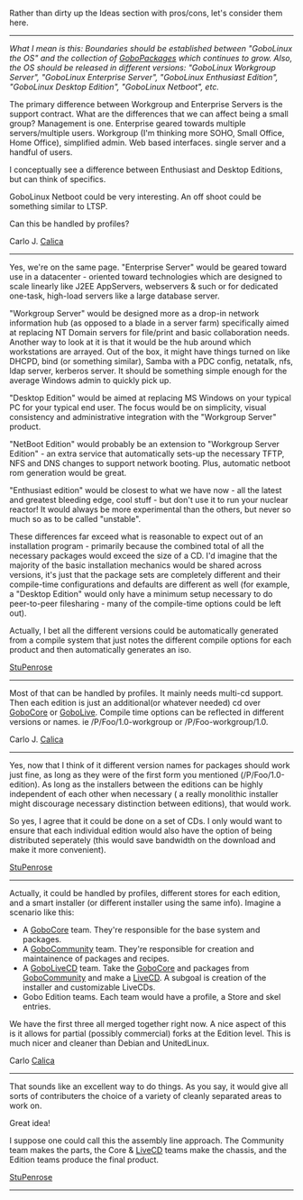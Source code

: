 Rather than dirty up the Ideas section with pros/cons, let's consider them here.
----
''What I mean is this: Boundaries should be established between "GoboLinux the OS" and the collection of [[GoboPackages]] which continues to grow. Also, the OS should be released in different versions: "GoboLinux Workgroup Server", "GoboLinux Enterprise Server", "GoboLinux Enthusiast Edition", "GoboLinux Desktop Edition", "GoboLinux Netboot", etc.''

The primary difference between Workgroup and Enterprise Servers is the support contract.  What are the differences that we can affect being a small group?  Management is one.  Enterprise geared towards multiple servers/multiple users.  Workgroup (I'm thinking more SOHO, Small Office, Home Office), simplified admin.  Web based interfaces.  single server and a handful of users.

I conceptually see a difference between Enthusiast and Desktop Editions, but can think of specifics.

GoboLinux Netboot could be very interesting.  An off shoot could be something similar to LTSP.

Can this be handled by profiles?

Carlo J. [[User:Calica|Calica]]
----
Yes, we're on the same page.  "Enterprise Server" would be geared toward use in a datacenter - oriented toward technologies which are designed to scale linearly like J2EE AppServers, webservers & such or for dedicated one-task, high-load servers like a large database server.

"Workgroup Server" would be designed more as a drop-in network information hub (as opposed to a blade in a server farm) specifically aimed at replacing NT Domain servers for file/print and basic collaboration needs.  Another way to look at it is that it would be the hub around which workstations are arrayed.  Out of the box, it might have things turned on like DHCPD, bind (or something similar), Samba with a PDC config, netatalk, nfs, ldap server, kerberos server.  It should be something simple enough for the average Windows admin to quickly pick up.

"Desktop Edition" would be aimed at replacing MS Windows on your typical PC for your typical end user.  The focus would be on simplicity, visual consistency and administrative integration with the "Workgroup Server" product.

"NetBoot Edition" would probably be an extension to "Workgroup Server Edition" - an extra service that automatically sets-up the necessary TFTP, NFS and DNS changes to support network booting.  Plus, automatic netboot rom generation would be great.

"Enthusiast edition" would be closest to what we have now - all the latest and greatest bleeding edge, cool stuff - but don't use it to run your nuclear reactor!  It would always be more experimental than the others, but never so much so as to be called "unstable".

These differences far exceed what is reasonable to expect out of an installation program - primarily because the combined total of all the necessary packages would exceed the size of a CD.  I'd imagine that the majority of the basic installation mechanics would be shared across versions, it's just that the package sets are completely different and their compile-time configurations and defaults are different as well (for example, a "Desktop Edition" would only have a minimum setup necessary to do peer-to-peer filesharing - many of the compile-time options could be left out).

Actually, I bet all the different versions could be automatically generated from a compile system that just notes the different compile options for each product and then automatically generates an iso.

[[User:StuPenrose|StuPenrose]]
----
Most of that can be handled by profiles.  It mainly needs multi-cd support.  Then each edition is just an additional(or whatever needed) cd over [[GoboCore]] or [[LiveCD|GoboLive]].  Compile time options can be reflected in different versions or names.  ie /P/Foo/1.0-workgroup or /P/Foo-workgroup/1.0.

Carlo J. [[User:Calica|Calica]]

----
Yes, now that I think of it different version names for packages should work just fine, as long as they were of the first form you mentioned (/P/Foo/1.0-edition).  As long as the installers between the editions can be highly independent of each other when necessary ( a really monolithic installer might discourage necessary distinction between editions), that would work.

So yes, I agree that it could be done on a set of CDs.  I only would want to ensure that each individual edition would also have the option of being distributed seperately (this would save bandwidth on the download and make it more convenient).

[[User:StuPenrose|StuPenrose]]

----
Actually, it could be handled by profiles, different stores for each edition, and a smart installer (or different installer using the same info).  Imagine a scenario like this:
* A [[GoboCore]] team.  They're responsible for the base system and packages.
* A [[GoboCommunity]] team.  They're responsible for creation and maintainence of packages and recipes.
* A [[LiveCD|GoboLiveCD]] team.  Take the [[GoboCore]] and packages from [[GoboCommunity]] and make a [[LiveCD]].  A subgoal is creation of the installer and customizable LiveCDs.
* Gobo Edition teams.  Each team would have a profile, a Store and skel entries.
We have the first three all merged together right now.  A nice aspect of this is it allows for partial (possibly commercial) forks at the Edition level.  This is much nicer and cleaner than Debian and UnitedLinux.

Carlo [[User:Calica|Calica]]

----

That sounds like an excellent way to do things.  As you say, it would give all sorts of contributers the choice of a variety of cleanly separated areas to work on.

Great idea!

I suppose one could call this the assembly line approach.  The Community team makes the parts, the Core & [[LiveCD]] teams make the chassis, and the Edition teams produce the final product.

[[User:StuPenrose|StuPenrose]]

----

{{Discussions}}